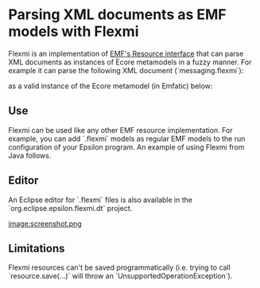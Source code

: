 = Parsing XML documents as EMF models with Flexmi =

Flexmi is an implementation of [[http://download.eclipse.org/modeling/emf/emf/javadoc/2.4.3/org/eclipse/emf/ecore/resource/Resource.html|EMF's Resource interface]] that can parse XML documents as instances of Ecore metamodels in a fuzzy manner. For example it can parse the following XML document (`messaging.flexmi`):

{{{xml
<?xml version="1.0"?>
<?nsuri http://messaging?>
<sys>
	<u name="tom">
		<box q="15">
			<out>
				<msg from="mary" subject="Hello Tom">
					<body> 
						Fuzzy parsing is
						so cool.
					</body>
				</msg>
			</out>
		</box>
	</u>
	<u name="mary">
		<box q="20">
			<out>
				<msg to="tom, mary" t="Hello everyone"/>
			</out>
		</box>
	</u>
</sys>
}}}
as a valid instance of the Ecore metamodel (in Emfatic) below:
{{{emf
@namespace(uri="http://messaging", prefix="")
package messaging;

class System {
	val User[*] users;
}

class User {
	id attr String name;
	val Mailbox mailbox;
}

class Mailbox {
	attr int quota;
	val Message[*] incoming;
	val Message[*] outgoing;
}

class Message {
	attr String subject;
	attr String body;
	ref User from;
	ref User[*] to;
}
}}}

==Use==

Flexmi can be used like any other EMF resource implementation. For example, you can add `.flexmi` models as regular EMF models to the run configuration of your Epsilon program. An example of using Flexmi from Java follows.

{{{java
ResourceSet resourceSet = new ResourceSetImpl();
resourceSet.getResourceFactoryRegistry().getExtensionToFactoryMap().put("flexmi", 
	new FlexmiResourceFactory());
Resource resource = resourceSet.createResource(URI.createFileURI("/../messaging.flexmi"));
resource.load(null);
}}}

==Editor==

An Eclipse editor for `.flexmi` files is also available in the `org.eclipse.epsilon.flexmi.dt` project.

[[image:screenshot.png]]


==Limitations==

Flexmi resources can't be saved programmatically (i.e. trying to call `resource.save(...)` will throw an `UnsupportedOperationException`).




